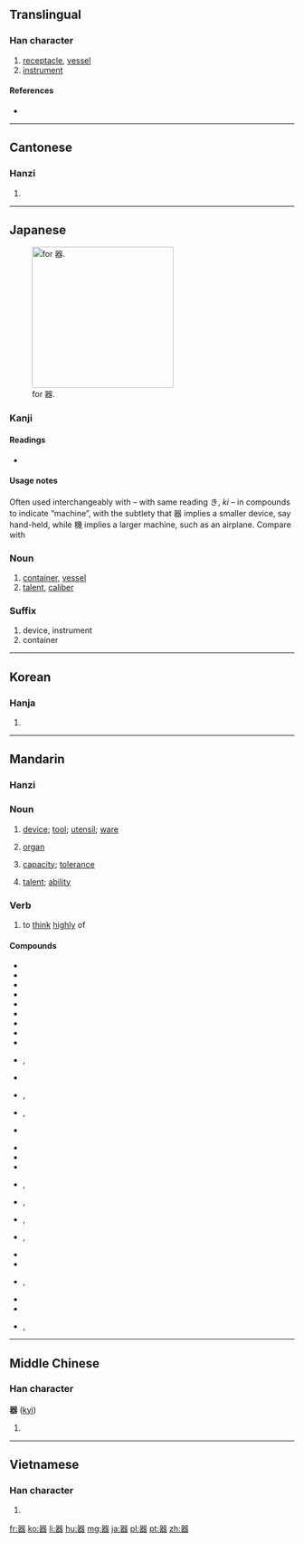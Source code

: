 {{also|噐}}
==Translingual==
{{ja-forms|[[器]]|[[器]]|[[器]]}}
{{stroke order|strokes=16}}

===Han character===
{{Han char|rn=30|rad=口|as=13|sn=16|four=6666<sub>3</sub>|canj=口口戈大口 (RRIKR)|ids=⿳[[吅]][[犬]]吅}}

# [[receptacle]], [[vessel]]
# [[instrument]]

====References====
* {{Han ref|kx=0210.020|dkj=04349|dj=0432.260|hdz=10690.070|uh=5668|ud=22120|bh=BEB9|bd=48825}}

----

==Cantonese==

===Hanzi===
{{yue-hanzi|jyut=|y=hei3}}

# {{defn|lang=yue|sort=口13}}

----

==Japanese==
[[File:RYAKUJI ki.png|thumb|right|250px|{{w|Ryakuji}} for 器.]]

===Kanji===
{{ja-kanji|grade=4|rs=口13}}

====Readings====
* {{ja-readings|on=[[き]] (ki)|kun=[[うつわ]] (utsuwa)}}

====Usage notes====
Often used interchangeably with {{term|機|||tr=[[き]], [[ki]]|lang=ja}} – with same reading き, ''ki'' – in compounds to indicate “machine”, with the subtlety that 器 implies a smaller device, say hand-held, while 機 implies a larger machine, such as an airplane. Compare {{term|食器||tableware|tr=[[しょっき]], [[shokki]]|lang=ja}} with {{term|飛行機||airplane|tr=[[ひこうき]], [[hikōki]]|lang=ja}}

===Noun===
{{ja-noun|うつわ}} 

# [[container]], [[vessel]]
# [[talent]], [[caliber]]

===Suffix===
{{ja-pos|き|suffix}}

# device, instrument
# container


----

==Korean==

===Hanja===
{{ko-hanja|hangeul=기|rv=gi|mr=ki}}

# {{defn|lang=ko|sort=口13}}

----

==Mandarin==
{{zh-hanzi|器}}

===Hanzi===
{{cmn-hanzi|pin=[[qì]] ([[qi4]])|wg=ch'i<sup>4</sup>}}

===Noun===
{{cmn-noun|ts|pin=qì|pint=qi4|rs=口13}}

# [[device]]; [[tool]]; [[utensil]]; [[ware]]
#: {{l|cmn|器具|tr=qìjù|sc=Hani}}
# {{context|medicine|lang=cmn|sc=Hans|sort=qi4}} [[organ]]
#: {{l|cmn|器官|tr=qìguān|sc=Hani}}
# [[capacity]]; [[tolerance]]
#: {{l|cmn|器量|tr=qìliàng|sc=Hani}}
# [[talent]]; [[ability]]
#: {{l|cmn|大器晚成|tr=dàqìwǎnchéng|sc=Hani}}

===Verb===
{{cmn-verb|ts|pin=qì|pint=qi4|rs=口13}}

# {{context|literary|lang=cmn|sc=Hant|sort=口13}} to [[think]] [[highly]] of
#: {{l|cmn|器重|tr=qìzhòng|sc=Hani}}

====Compounds====
{{der-top}}
* {{qualifier|headwords}}
* {{l|cmn|器材|tr=qìcái|sc=Hani}}
* {{l|cmn|器官|tr=qìguān|sc=Hani}}
* {{l|cmn|器件|tr=qìjiàn|sc=Hani}}
* {{l|cmn|器具|tr=qìjù|sc=Hani}}
* {{l|cmn|器量|tr=qìliàng|sc=Hani}}
* {{l|cmn|器皿|tr=qìmǐn|sc=Hani}}
* {{l|cmn|器物|tr=qìwǔ|sc=Hani}}
* {{l|cmn|器械|tr=qìxiè|sc=Hani}}
* {{l|cmn|器械體操|sc=Hani}}, {{l|cmn|器械体操|tr=qìxiè tǐcāo|sc=Hani}}
* {{l|cmn|器宇|tr=qìyǔ|sc=Hani}}
* {{l|cmn|器樂|sc=Hani}}, {{l|cmn|器乐|tr=qìyuè|sc=Hani}}
* {{l|cmn|器質|sc=Hani}}, {{l|cmn|器质|tr=qìzhì|sc=Hani}}
* {{l|cmn|器重|tr=qìzhòng|sc=Hani}}
{{der-mid}}
* {{qualifier|tailwords}}
* {{l|cmn|瓷器|tr=cíqì|sc=Hani}}
* {{l|cmn|磁器|tr=cíqì|sc=Hani}}
* {{l|cmn|傳聲器|sc=Hani}}, {{l|cmn|传声器|tr=chuánshēngqì|sc=Hani}}
* {{l|cmn|電器|sc=Hani}}, {{l|cmn|电器|tr=diànqì|sc=Hani}}
* {{l|cmn|機器|sc=Hani}}, {{l|cmn|机器|tr=jīqì|sc=Hani}}
* {{l|cmn|擴音器|sc=Hani}}, {{l|cmn|扩音器|tr=kuòyīnqì|sc=Hani}}
* {{l|cmn|木器|tr=mùqì|sc=Hani}}
* {{l|cmn|容器|tr=róngqì|sc=Hani}}
* {{l|cmn|鐵器|sc=Hani}}, {{l|cmn|铁器|tr=tiěqì|sc=Hani}}
* {{l|cmn|微音器|tr=wēiyīnqì|sc=Hani}}
* {{l|cmn|武器|tr=wǔqì|sc=Hani}}
* {{l|cmn|儀器|sc=Hani}}, {{l|cmn|仪器|tr=yíqì|sc=Hani}}
{{der-bottom}}

----

==Middle Chinese==

===Han character===
'''器''' ([[kyì]])<!--asterisk indicates that this is a reconstructed pronunciation-->

# {{defn|lang=zhx-mid|sort=口13}}

----

==Vietnamese==

===Han character===
{{vi-hantu|[[khí]]|rs=口13}}

# {{defn|lang=vi|sort=口13}}

[[fr:器]]
[[ko:器]]
[[li:器]]
[[hu:器]]
[[mg:器]]
[[ja:器]]
[[pl:器]]
[[pt:器]]
[[zh:器]]